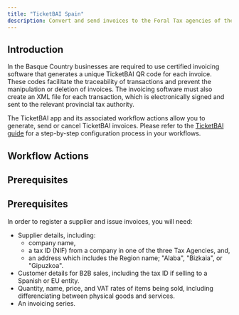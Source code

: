 ```yaml
---
title: "TicketBAI Spain"
description: Convert and send invoices to the Foral Tax agencies of the Basque Country using the TicketBAI system.
---
```



## Introduction

In the Basque Country businesses are required to use certified invoicing software that generates a unique TicketBAI QR code for each invoice. These codes facilitate the traceability of transactions and prevent the manipulation or deletion of invoices. The invoicing software must also create an XML file for each transaction, which is electronically signed and sent to the relevant provincial tax authority.

The TicketBAI app and its associated workflow actions allow you to  generate, send or cancel TicketBAI invoices. Please refer to the [TicketBAI guide](/guides/es-ticketbai) for a step-by-step configuration process in your workflows.


## Workflow Actions

<CardGroup cols={2}>
 <Card1 />
 <Card2 />
 <Card3 />
</CardGroup>

## Prerequisites

## Prerequisites

In order to register a supplier and issue invoices, you will need:

- Supplier details, including:
  - company name,
  - a tax ID (NIF) from a company in one of the three Tax Agencies, and,
  - an address which includes the Region name; "Alaba", "Bizkaia", or "Gipuzkoa".
- Customer details for B2B sales, including the tax ID if selling to a Spanish or EU entity.
- Quantity, name, price, and VAT rates of items being sold, including differenciating between physical goods and services.
- An invoicing series.